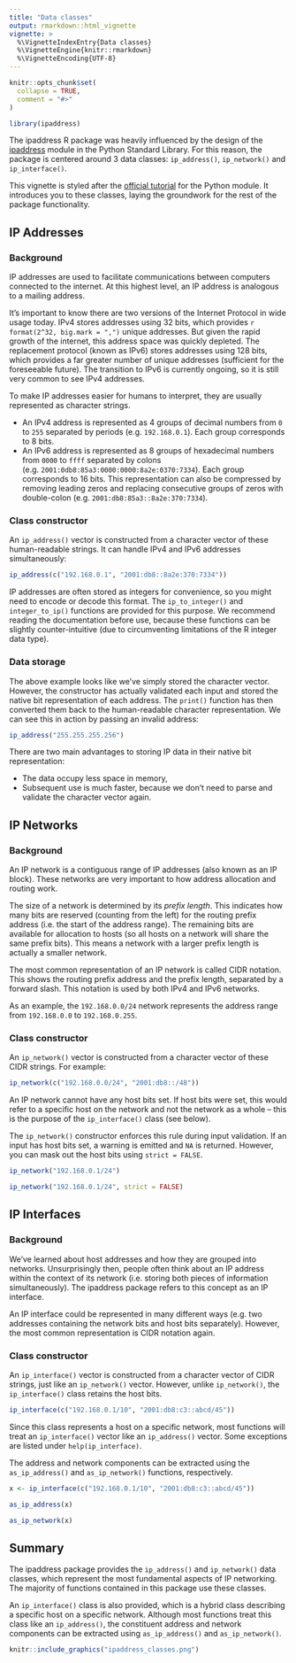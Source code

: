```yaml
---
title: "Data classes"
output: rmarkdown::html_vignette
vignette: >
  %\VignetteIndexEntry{Data classes}
  %\VignetteEngine{knitr::rmarkdown}
  %\VignetteEncoding{UTF-8}
---
```


```r
knitr::opts_chunk$set(
  collapse = TRUE,
  comment = "#>"
)
```

```r
library(ipaddress)
```

The ipaddress R package was heavily influenced by the design of the [ipaddress](https://docs.python.org/3/library/ipaddress.html) module in the Python Standard Library.
For this reason, the package is centered around 3 data classes: `ip_address()`, `ip_network()` and `ip_interface()`.

This vignette is styled after the [official tutorial](https://docs.python.org/3/howto/ipaddress.html) for the Python module.
It introduces you to these classes, laying the groundwork for the rest of the package functionality.


## IP Addresses

### Background

IP addresses are used to facilitate communications between computers connected to the internet.
At this highest level, an IP address is analogous to a mailing address.

It's important to know there are two versions of the Internet Protocol in wide usage today.
IPv4 stores addresses using 32 bits, which provides `r format(2^32, big.mark = ",")` unique addresses.
But given the rapid growth of the internet, this address space was quickly depleted.
The replacement protocol (known as IPv6) stores addresses using 128 bits, which provides a far greater number of unique addresses (sufficient for the foreseeable future).
The transition to IPv6 is currently ongoing, so it is still very common to see IPv4 addresses.

To make IP addresses easier for humans to interpret, they are usually represented as character strings.

* An IPv4 address is represented as 4 groups of decimal numbers from `0` to `255` separated by periods (e.g. `192.168.0.1`). Each group corresponds to 8 bits.
* An IPv6 address is represented as 8 groups of hexadecimal numbers from `0000` to `ffff` separated by colons (e.g. `2001:0db8:85a3:0000:0000:8a2e:0370:7334`). Each group corresponds to 16 bits. This representation can also be compressed by removing leading zeros and replacing consecutive groups of zeros with double-colon (e.g. `2001:db8:85a3::8a2e:370:7334`).

### Class constructor

An `ip_address()` vector is constructed from a character vector of these human-readable strings.
It can handle IPv4 and IPv6 addresses simultaneously:

```r
ip_address(c("192.168.0.1", "2001:db8::8a2e:370:7334"))
```

IP addresses are often stored as integers for convenience, so you might need to encode or decode this format.
The `ip_to_integer()` and `integer_to_ip()` functions are provided for this purpose.
We recommend reading the documentation before use, because these functions can be slightly counter-intuitive (due to circumventing limitations of the R integer data type).

### Data storage

The above example looks like we've simply stored the character vector.
However, the constructor has actually validated each input and stored the native bit representation of each address.
The `print()` function has then converted them back to the human-readable character representation.
We can see this in action by passing an invalid address:

```r
ip_address("255.255.255.256")
```

There are two main advantages to storing IP data in their native bit representation:

* The data occupy less space in memory,
* Subsequent use is much faster, because we don't need to parse and validate the character vector again.


## IP Networks

### Background

An IP network is a contiguous range of IP addresses (also known as an IP block).
These networks are very important to how address allocation and routing work.

The size of a network is determined by its _prefix length_.
This indicates how many bits are reserved (counting from the left) for the routing prefix address (i.e. the start of the address range).
The remaining bits are available for allocation to hosts (so all hosts on a network will share the same prefix bits).
This means a network with a larger prefix length is actually a smaller network.

The most common representation of an IP network is called CIDR notation.
This shows the routing prefix address and the prefix length, separated by a forward slash.
This notation is used by both IPv4 and IPv6 networks.

As an example, the `192.168.0.0/24` network represents the address range from `192.168.0.0` to `192.168.0.255`.

### Class constructor

An `ip_network()` vector is constructed from a character vector of these CIDR strings.
For example:

```r
ip_network(c("192.168.0.0/24", "2001:db8::/48"))
```

An IP network cannot have any host bits set.
If host bits were set, this would refer to a specific host on the network and not the network as a whole -- this is the purpose of the `ip_interface()` class (see below).

The `ip_network()` constructor enforces this rule during input validation.
If an input has host bits set, a warning is emitted and `NA` is returned.
However, you can mask out the host bits using `strict = FALSE`.

```r
ip_network("192.168.0.1/24")

ip_network("192.168.0.1/24", strict = FALSE)
```


## IP Interfaces

### Background

We've learned about host addresses and how they are grouped into networks.
Unsurprisingly then, people often think about an IP address within the context of its network (i.e. storing both pieces of information simultaneously).
The ipaddress package refers to this concept as an IP interface.

An IP interface could be represented in many different ways (e.g. two addresses containing the network bits and host bits separately).
However, the most common representation is CIDR notation again.

### Class constructor

An `ip_interface()` vector is constructed from a character vector of CIDR strings, just like an `ip_network()` vector.
However, unlike `ip_network()`, the `ip_interface()` class retains the host bits.

```r
ip_interface(c("192.168.0.1/10", "2001:db8:c3::abcd/45"))
```

Since this class represents a host on a specific network, most functions will treat an `ip_interface()` vector like an `ip_address()` vector.
Some exceptions are listed under `help(ip_interface)`.

The address and network components can be extracted using the `as_ip_address()` and `as_ip_network()` functions, respectively.

```r
x <- ip_interface(c("192.168.0.1/10", "2001:db8:c3::abcd/45"))

as_ip_address(x)

as_ip_network(x)
```


## Summary

The ipaddress package provides the `ip_address()` and `ip_network()` data classes, which represent the most fundamental aspects of IP networking.
The majority of functions contained in this package use these classes.

An `ip_interface()` class is also provided, which is a hybrid class describing a specific host on a specific network.
Although most functions treat this class like an `ip_address()`, the constituent address and network components can be extracted using `as_ip_address()` and `as_ip_network()`.

```r
knitr::include_graphics("ipaddress_classes.png")
```
